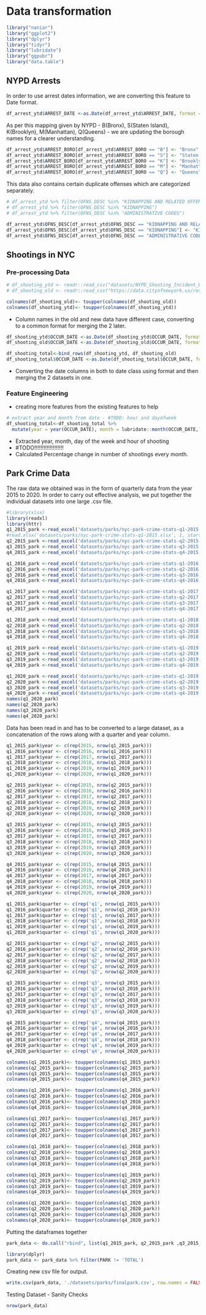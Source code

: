 # Data transformation

```r
library("naniar")
library("ggplot2")
library("dplyr")
library("tidyr")
library("lubridate")
library("ggpubr")
library("data.table")
```

## NYPD Arrests

In order to use arrest dates information, we are converting this feature to Date format.

```r
df_arrest_ytd$ARREST_DATE <-as.Date(df_arrest_ytd$ARREST_DATE, format = "%m/%d/%Y")
```

As per this mapping given by NYPD - B(Bronx), S(Staten Island), K(Brooklyn), M(Manhattan), Q(Queens) - we are updating the borough names for a clearer understanding.

```r
df_arrest_ytd$ARREST_BORO[df_arrest_ytd$ARREST_BORO == "B"] <- "Bronx"
df_arrest_ytd$ARREST_BORO[df_arrest_ytd$ARREST_BORO == "S"] <- "Staten Island"
df_arrest_ytd$ARREST_BORO[df_arrest_ytd$ARREST_BORO == "K"] <- "Brooklyn"
df_arrest_ytd$ARREST_BORO[df_arrest_ytd$ARREST_BORO == "M"] <- "Manhattan"
df_arrest_ytd$ARREST_BORO[df_arrest_ytd$ARREST_BORO == "Q"] <- "Queens"
```

This data also contains certain duplicate offenses which are categorized separately.

```r

# df_arrest_ytd %>% filter(OFNS_DESC %in% "KIDNAPPING AND RELATED OFFENSES")
# df_arrest_ytd %>% filter(OFNS_DESC %in% "KIDNAPPING")
# df_arrest_ytd %>% filter(OFNS_DESC %in% "ADMINISTRATIVE CODES")

```

```r

df_arrest_ytd$OFNS_DESC[df_arrest_ytd$OFNS_DESC == "KIDNAPPING AND RELATED OFFENSES"] <- "KIDNAPPING & RELATED OFFENSES"
df_arrest_ytd$OFNS_DESC[df_arrest_ytd$OFNS_DESC == "KIDNAPPING"] <- "KIDNAPPING & RELATED OFFENSES"
df_arrest_ytd$OFNS_DESC[df_arrest_ytd$OFNS_DESC == "ADMINISTRATIVE CODES"] <- "ADMINISTRATIVE CODE"
```

## Shootings in NYC

### Pre-processing Data


```r

# df_shooting_ytd <- readr::read_csv("datasets/NYPD_Shooting_Incident_Data__Year_To_Date_.csv")
# df_shooting_old <- readr::read_csv("https://data.cityofnewyork.us/resource/833y-fsy8.csv")
```


```r
colnames(df_shooting_old)<- toupper(colnames(df_shooting_old))
colnames(df_shooting_ytd)<- toupper(colnames(df_shooting_ytd))
```

 - Column names in the old and new data have different case, converting to a common format for merging the 2 later.

```r
df_shooting_ytd$OCCUR_DATE <-as.Date(df_shooting_ytd$OCCUR_DATE, format = "%m/%d/%Y")
df_shooting_old$OCCUR_DATE <-as.Date(df_shooting_old$OCCUR_DATE, format = "%m/%d/%Y")

df_shooting_total<-bind_rows(df_shooting_ytd, df_shooting_old)
df_shooting_total$OCCUR_DATE <-as.Date(df_shooting_total$OCCUR_DATE, format = "%m/%d/%Y")
```

 - Converting the date columns in both to date class using format and then merging the 2 datasets in one.
 
### Feature Engineering

 - creating more features from the existing features to help 

```r
# extract year and month from date - #TODO: hour and dayofweek
df_shooting_total<-df_shooting_total %>%
  mutate(year = year(OCCUR_DATE), month = lubridate::month(OCCUR_DATE,label = TRUE), day = lubridate::wday(OCCUR_DATE,label = TRUE))
```
 
  - Extracted year, month, day of the week and hour of shooting
  - #TODO!!!!!!!!!!!!!!!!!!!
  - Calculated Percentage change in number of shootings every month.

## Park Crime Data

The raw data we obtained was in the form of quarterly data from the year 2015 to 2020. In order to carry out effective analysis, we put together the individual datasets into one large .csv file. 

```r
#library(xlsx)
library(readxl)
library(httr)
q1_2015_park <-read_excel('datasets/parks/nyc-park-crime-stats-q1-2015.xlsx', skip=4)
#read.xlsx('datasets/parks/nyc-park-crime-stats-q1-2015.xlsx', 1, startRow=5)
q2_2015_park <-read_excel('datasets/parks/nyc-park-crime-stats-q2-2015.xlsx', skip=4)
q3_2015_park <-read_excel('datasets/parks/nyc-park-crime-stats-q3-2015.xlsx', skip=4)
q4_2015_park <-read_excel('datasets/parks/nyc-park-crime-stats-q4-2015.xlsx', skip=3)

q1_2016_park <-read_excel('datasets/parks/nyc-park-crime-stats-q1-2016.xlsx', skip=3)
q2_2016_park <-read_excel('datasets/parks/nyc-park-crime-stats-q2-2016.xlsx', skip=3)
q3_2016_park <-read_excel('datasets/parks/nyc-park-crime-stats-q3-2016.xlsx', skip=3)
q4_2016_park <-read_excel('datasets/parks/nyc-park-crime-stats-q4-2016.xlsx', skip=3)

q1_2017_park <-read_excel('datasets/parks/nyc-park-crime-stats-q1-2017.xlsx', skip=3)
q2_2017_park <-read_excel('datasets/parks/nyc-park-crime-stats-q2-2017.xlsx', skip=3)
q3_2017_park <-read_excel('datasets/parks/nyc-park-crime-stats-q3-2017.xlsx', skip=3)
q4_2017_park <-read_excel('datasets/parks/nyc-park-crime-stats-q4-2017.xlsx', skip=3)

q1_2018_park <-read_excel('datasets/parks/nyc-park-crime-stats-q1-2018.xlsx', skip=3)
q2_2018_park <-read_excel('datasets/parks/nyc-park-crime-stats-q2-2018.xlsx', skip=4)
q3_2018_park <-read_excel('datasets/parks/nyc-park-crime-stats-q3-2018.xlsx', skip=3)
q4_2018_park <-read_excel('datasets/parks/nyc-park-crime-stats-q4-2018.xlsx', skip=3)

q1_2019_park <-read_excel('datasets/parks/nyc-park-crime-stats-q1-2019.xlsx', skip=3)
q2_2019_park <-read_excel('datasets/parks/nyc-park-crime-stats-q2-2019.xlsx', skip=3)
q3_2019_park <-read_excel('datasets/parks/nyc-park-crime-stats-q3-2019.xlsx', skip=3)
q4_2019_park <-read_excel('datasets/parks/nyc-park-crime-stats-q4-2019.xlsx', skip=3)

q1_2020_park <-read_excel('datasets/parks/nyc-park-crime-stats-q1-2019.xlsx', skip=3)
q2_2020_park <-read_excel('datasets/parks/nyc-park-crime-stats-q2-2019.xlsx', skip=3)
q3_2020_park <-read_excel('datasets/parks/nyc-park-crime-stats-q3-2019.xlsx', skip=3)
q4_2020_park <-read_excel('datasets/parks/nyc-park-crime-stats-q4-2019.xlsx', skip=3)
names(q1_2020_park)
names(q2_2020_park)
names(q3_2020_park)
names(q4_2020_park)
```


Data has been read in and has to be converted to a large dataset, as a concatenation of the rows along with a quarter and year column.

```r

q1_2015_park$year <- c(rep(2015, nrow(q1_2015_park)))
q1_2016_park$year <- c(rep(2016, nrow(q1_2016_park)))
q1_2017_park$year <- c(rep(2017, nrow(q1_2017_park)))
q1_2018_park$year <- c(rep(2018, nrow(q1_2018_park)))
q1_2019_park$year <- c(rep(2019, nrow(q1_2019_park)))
q1_2020_park$year <- c(rep(2020, nrow(q1_2020_park)))

q2_2015_park$year <- c(rep(2015, nrow(q2_2015_park)))
q2_2016_park$year <- c(rep(2016, nrow(q2_2016_park)))
q2_2017_park$year <- c(rep(2017, nrow(q2_2017_park)))
q2_2018_park$year <- c(rep(2018, nrow(q2_2018_park)))
q2_2019_park$year <- c(rep(2019, nrow(q2_2019_park)))
q2_2020_park$year <- c(rep(2020, nrow(q2_2020_park)))

q3_2015_park$year <- c(rep(2015, nrow(q3_2015_park)))
q3_2016_park$year <- c(rep(2016, nrow(q3_2016_park)))
q3_2017_park$year <- c(rep(2017, nrow(q3_2017_park)))
q3_2018_park$year <- c(rep(2018, nrow(q3_2018_park)))
q3_2019_park$year <- c(rep(2019, nrow(q3_2019_park)))
q3_2020_park$year <- c(rep(2020, nrow(q3_2020_park)))

q4_2015_park$year <- c(rep(2015, nrow(q4_2015_park)))
q4_2016_park$year <- c(rep(2016, nrow(q4_2016_park)))
q4_2017_park$year <- c(rep(2017, nrow(q4_2017_park)))
q4_2018_park$year <- c(rep(2018, nrow(q4_2018_park)))
q4_2019_park$year <- c(rep(2019, nrow(q4_2019_park)))
q4_2020_park$year <- c(rep(2020, nrow(q4_2020_park)))
```


```r
q1_2015_park$quarter <- c(rep('q1', nrow(q1_2015_park)))
q1_2016_park$quarter <- c(rep('q1', nrow(q1_2016_park)))
q1_2017_park$quarter <- c(rep('q1', nrow(q1_2017_park)))
q1_2018_park$quarter <- c(rep('q1', nrow(q1_2018_park)))
q1_2019_park$quarter <- c(rep('q1', nrow(q1_2019_park)))
q1_2020_park$quarter <- c(rep('q1', nrow(q1_2020_park)))

q2_2015_park$quarter <- c(rep('q2', nrow(q2_2015_park)))
q2_2016_park$quarter <- c(rep('q2', nrow(q2_2016_park)))
q2_2017_park$quarter <- c(rep('q2', nrow(q2_2017_park)))
q2_2018_park$quarter <- c(rep('q2', nrow(q2_2018_park)))
q2_2019_park$quarter <- c(rep('q2', nrow(q2_2019_park)))
q2_2020_park$quarter <- c(rep('q2', nrow(q2_2020_park)))

q3_2015_park$quarter <- c(rep('q3', nrow(q3_2015_park)))
q3_2016_park$quarter <- c(rep('q3', nrow(q3_2016_park)))
q3_2017_park$quarter <- c(rep('q3', nrow(q3_2017_park)))
q3_2018_park$quarter <- c(rep('q3', nrow(q3_2018_park)))
q3_2019_park$quarter <- c(rep('q3', nrow(q3_2019_park)))
q3_2020_park$quarter <- c(rep('q3', nrow(q3_2020_park)))

q4_2015_park$quarter <- c(rep('q4', nrow(q4_2015_park)))
q4_2016_park$quarter <- c(rep('q4', nrow(q4_2016_park)))
q4_2017_park$quarter <- c(rep('q4', nrow(q4_2017_park)))
q4_2018_park$quarter <- c(rep('q4', nrow(q4_2018_park)))
q4_2019_park$quarter <- c(rep('q4', nrow(q4_2019_park)))
q4_2020_park$quarter <- c(rep('q4', nrow(q4_2020_park)))
```

```r
colnames(q1_2015_park)<- toupper(colnames(q1_2015_park))
colnames(q2_2015_park)<- toupper(colnames(q2_2015_park))
colnames(q3_2015_park)<- toupper(colnames(q3_2015_park))
colnames(q4_2015_park)<- toupper(colnames(q4_2015_park))

colnames(q1_2016_park)<- toupper(colnames(q1_2016_park))
colnames(q2_2016_park)<- toupper(colnames(q2_2016_park))
colnames(q3_2016_park)<- toupper(colnames(q3_2016_park))
colnames(q4_2016_park)<- toupper(colnames(q4_2016_park))

colnames(q1_2017_park)<- toupper(colnames(q1_2017_park))
colnames(q2_2017_park)<- toupper(colnames(q2_2017_park))
colnames(q3_2017_park)<- toupper(colnames(q3_2017_park))
colnames(q4_2017_park)<- toupper(colnames(q4_2017_park))

colnames(q1_2018_park)<- toupper(colnames(q1_2018_park))
colnames(q2_2018_park)<- toupper(colnames(q2_2018_park))
colnames(q3_2018_park)<- toupper(colnames(q3_2018_park))
colnames(q4_2018_park)<- toupper(colnames(q4_2018_park))

colnames(q1_2019_park)<- toupper(colnames(q1_2019_park))
colnames(q2_2019_park)<- toupper(colnames(q2_2019_park))
colnames(q3_2019_park)<- toupper(colnames(q3_2019_park))
colnames(q4_2019_park)<- toupper(colnames(q4_2019_park))

colnames(q1_2020_park)<- toupper(colnames(q1_2020_park))
colnames(q2_2020_park)<- toupper(colnames(q2_2020_park))
colnames(q3_2020_park)<- toupper(colnames(q3_2020_park))
colnames(q4_2020_park)<- toupper(colnames(q4_2020_park))
```


Putting the dataframes together
```r

park_data <- do.call("rbind", list(q1_2015_park, q2_2015_park ,q3_2015_park, q4_2015_park, q1_2016_park,q2_2016_park, q3_2016_park, q4_2016_park, q1_2017_park, q2_2017_park, q3_2017_park, q4_2017_park, q1_2018_park, q2_2018_park, q3_2018_park, q4_2018_park, q1_2019_park, q2_2019_park, q3_2019_park, q4_2019_park, q1_2020_park, q2_2020_park, q3_2020_park, q4_2020_park))

```

```r
library(dplyr)
park_data <- park_data %>% filter(PARK != 'TOTAL')
```

Creating new csv file for output.

```r
write.csv(park_data, './datasets/parks/finalpark.csv', row.names = FALSE)
```

Testing Dataset - Sanity Checks 
```r
nrow(park_data)
```

